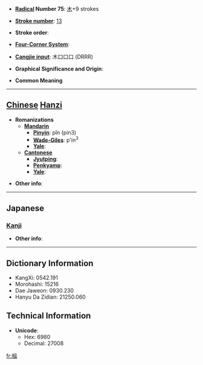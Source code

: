 * '''[[Wiktionary:Chinese radical index| Radical]] Number 75''': [[Wiktionary:Chinese radical index 木|木]]+9 strokes

* '''[[Wiktionary:Chinese total strokes index|Stroke number]]''': [[Wiktionary:Chinese total strokes index 13|13]]

* '''Stroke order''': 

* '''[[Wiktionary:Chinese four corner index|Four-Corner System]]''': 

* '''[[Wiktionary:Chinese Cangjie index|Cangjie input]]''': 木口口口 (DRRR)

* '''Graphical Significance and Origin''': 

* '''Common Meaning'''

----

== [[Chinese]] [[Hanzi]] ==

* '''Romanizations'''
** '''[[Mandarin]]'''
*** '''[[Pinyin]]''': pǐn (pin3)
*** '''[[Wade-Giles]]''': p'in<sup>3</sup>
*** '''[[Yale]]''': 
** '''[[Cantonese]]'''
*** '''[[Jyutping]]''':
*** '''[[Penkyamp]]''': 
*** '''[[Yale]]''': 

* '''Other info''': 

----

==Japanese==
===[[Kanji]]===
{{kanji|on readings=
|kun readings=[[こまい]] (komai)
}}

* '''Other info''':  

----

== Dictionary Information ==

* KangXi: 0542.191
* Morohashi: 15216
* Dae Jaweon: 0930.230
* Hanyu Da Zidian: 21250.060

== Technical Information ==

* '''Unicode''':
** Hex: 6980
** Decimal: 27008

[[fr:榀]]